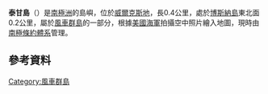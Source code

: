 {{coord|66|27|S|110|36|E|display=title}}

'''泰甘島'''（{{lang-en|Teigan Island}}）是[[南極洲|南極洲]]的島嶼，位於[[威爾克斯地|威爾克斯地]]，長0.4公里，處於[[博斯納島|博斯納島]]東北面0.2公里，屬於[[風車群島|風車群島]]的一部分，根據[[美國海軍|美國海軍]]拍攝空中照片繪入地圖，現時由[[南極條約體系|南極條約體系]]管理。

==參考資料==
{{usgs-gazetteer}}

{{DEFAULTSORT:Teigan Island}}
[[Category:風車群島|Category:風車群島]]


{{WilkesLand-geo-stub}}